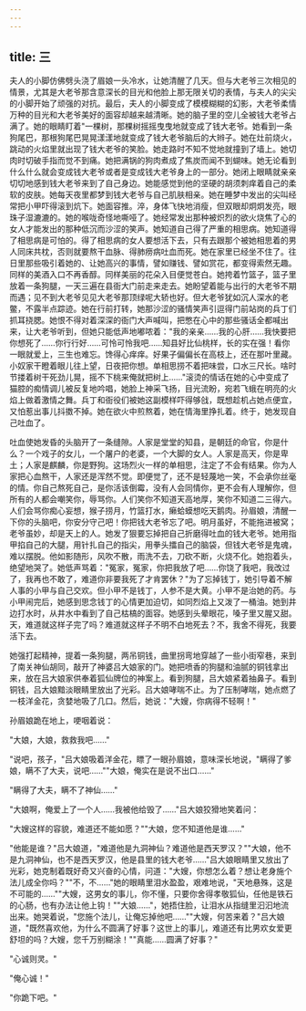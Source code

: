 ```yaml
---
---
---
```

title: 三
---




夫人的小脚仿佛劈头浇了眉娘一头冷水，让她清醒了几天。但与大老爷三次相见的情景，尤其是大老爷那含意深长的目光和他脸上那无限关切的表情，与夫人的尖尖的小脚开始了顽强的对抗。最后，夫人的小脚变成了模模糊糊的幻影，大老爷柔情万种的目光和大老爷美好的面容却越来越清晰。她的脑子里的空儿全被钱大老爷占满了。她的眼睛盯着"一棵树，那棵树摇摇曳曳地就变成了钱大老爷。她看到一条狗尾巴，那根狗尾巴晃晃漾漾地就变成了钱大老爷脑后的大辫子。她在灶前烧火，跳动的火焰里就出现了钱大老爷的笑脸。她走路时不知不觉地就撞到了墙上。她切肉时切破手指而觉不到痛。她把满锅的狗肉煮成了焦炭而闻不到蝴味。她无论看到什么什么就会变成钱大老爷或者是变成钱大老爷身上的一部分。她闭上眼睛就亲亲切切地感到钱大老爷来到了自己身边。她能感觉到他的坚硬的胡须刺痒着自己的柔软的皮肤。她每天夜里都梦到钱大老爷与自己肌肤相亲。她在睡梦中发出的尖叫经常把小甲吓得滚到炕下。她面容推。淬，身体飞快地消瘦，但双眼却炯炯发亮，眼珠子湿漉漉的。她的喉咙奇怪地嘶哑了。她经常发出那种被炽烈的欲火烧焦了心的女人才能发出的那种低沉而沙涩的笑声。她知道自己得了严重的相思病。她知道得了相思病是可怕的。得了相思病的女人要想活下去，只有去跟那个被她相思着的男人同床共枕，否则就要熬干血脉、得肺痨病吐血而死。她在家里已经坐不住了。往日里那些吸引着她的、让她高兴的事情，譬如赚钱、譬如赏花，都变得索然无趣。同样的美酒入口不再香醇。同样美丽的花朵入目便觉苍白。她挎着竹篮子，篮子里放着一条狗腿，一天三遍在县衙大门前走来走去。她盼望着能与出行的大老爷不期而遇；见不到大老爷见见大老爷那顶绿呢大轿也好。但大老爷犹如沉人深水的老鳖，不露半点踪迹。她在行前打转，她那沙涩的骚情笑声引逗得门前站岗的兵丁们抓耳挠腮。她恨不得对着深深的衙门大声喊叫，把憋在心中的那些骚话全都喊出来，让大老爷听到，但她只能低声地嘟哝着："我的亲亲……我的心肝……我快要把你想死了……你行行好……可怜可怜我吧……知县好比仙桃样，长的实在强！看你一眼就爱上，三生也难忘。馋得心痒痒。好果子偏偏长在高枝上，还在那叶里藏。小奴家干瞪着眼儿往上望，日夜把你想。单相思捞不着把味尝，口水三尺长。啥时节搂着树干死劲儿晃，摇不下桃来俺就把树上……"滚烫的情话在她的心中变成了猫腔的痴情调儿被反复地吟唱，她脸上神采飞扬，目光流盼，宛若飞蛾在明亮的火焰上做着激情之舞。兵丁和衙役们被她这副模样吓得够戗，既想趁机占她点便宜，又怕惹出事儿抖擞不掉。她在欲火中煎熬着，她在情海里挣扎着。终于，她发现自己吐血了。

吐血使她发昏的头脑开了一条缝隙。人家是堂堂的知县，是朝廷的命官，你是什么？一个戏子的女儿，一个屠户的老婆，一个大脚的女人。人家是高天，你是卑土；人家是麒麟，你是野狗。这场烈火一样的单相思，注定了不会有结果。你为人家把心血熬干，人家还是浑然不觉。即便觉了，还不是轻蔑地一笑，不会承你丝毫的情。你自己熬死自己，是你活该倒霉，没有人会同情你，更不会有人理解你，但所有的人都会嘲笑你，辱骂你。人们笑你不知道天高地厚，笑你不知道二三得六。人们会骂你痴心妄想，猴子捞月，竹篮打水，癞蛤蟆想吃天鹅肉。孙眉娘，清醒一下你的头脑吧，你安分守己吧！你把钱大老爷忘了吧。明月虽好，不能拖进被窝；老爷虽妙，却是天上的人。她发了狠要忘掉把自己折磨得吐血的钱大老爷。她用指甲掐自己的大腿，用针扎自己的指尖，用拳头擂自己的脑袋，但钱大老爷是鬼魂，难以摆脱。他如影随形，风吹不散，雨洗不去，刀砍不断，火烧不化。她抱着头，绝望地哭了。她低声骂着："冤家，冤家，你把我放了吧……你饶了我吧，我改过了，我再也不敢了，难道你非要我死了才肯罢休？"为了忘掉钱丁，她引导着不解人事的小甲与自己交欢。但小甲不是钱丁，人参不是大黄。小甲不是治她的药。与小甲闹完后，她感到思念钱丁的心情更加迫切，如同烈焰上又泼了一桶油。她到井边打水时，从井水中看到了自己枯槁的面容。她感到头晕眼花，嗓子里又腥又甜。天，难道就这样子完了吗？难道就这样子不明不白地死去？不，我舍不得死，我要活下去。

她强打起精神，提着一条狗腿，两吊铜钱，曲里拐弯地穿越了一些小街窄巷，来到了南关神仙胡同，敲开了神婆吕大娘家的门。她把喷香的狗腿和油腻的铜钱拿出来，放在吕大娘家供奉着狐仙牌位的神案上。看到狗腿，吕大娘紧着抽鼻子。看到铜钱，吕大娘黯淡眼睛里放出了光彩。吕大娘哮喘不止。为了压制哮喘，她点燃了一枝洋金花，贪婪地吸了几口。然后，她说："大嫂，你病得不轻啊！"

孙眉娘跪在地上，哽咽着说：

"大娘，大娘，救救我吧……"

"说吧，孩子，"吕大娘吸着洋金花，瞟了一眼孙眉娘，意味深长地说，"瞒得了爹娘，瞒不了大夫，说吧……""大娘，俺实在是说不出口……"

"瞒得了大夫，瞒不了神仙……"

"大娘啊，俺爱上了一个人……我被他给毁了……"吕大娘狡猾地笑着问：

"大嫂这样的容貌，难道还不能如愿？""大娘，您不知道他是谁……"

"他能是谁？"吕大娘道，"难道他是九洞神仙？难道他是西天罗汉？""大娘，他不是九洞神仙，也不是西天罗汉，他是县里的钱大老爷……"吕大娘眼睛里又放出了光彩，她克制着既好奇又兴奋的心情，问道："大嫂，你想怎么着？想让老身施个法儿成全你吗？""不，不……"她的眼睛里泪水盈盈，艰难地说，"天地悬殊，这是不可能的……""大嫂，这男女的事儿，你不懂，只要你舍得孝敬狐仙，任他是铁石的心肠，也有办法让他上钩！""大娘……"，她捂住脸，让泪水从指缝里汩汩地流出来。她哭着说，"您施个法儿，让俺忘掉他吧……""大嫂，何苦来着？"吕大娘道，"既然喜欢他，为什么不圆满了好事？这世上的事儿，难道还有比男欢女爱更舒坦的吗？大嫂，您千万别糊涂！""真能……圆满了好事？"

"心诚则灵。"

"俺心诚！"

"你跪下吧。"